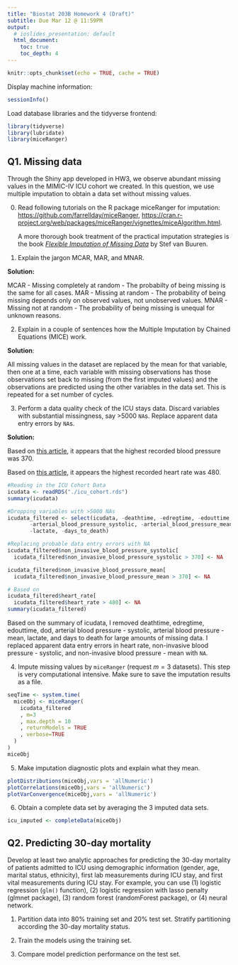 ```yaml
---
title: "Biostat 203B Homework 4 (Draft)"
subtitle: Due Mar 12 @ 11:59PM
output:
  # ioslides_presentation: default
  html_document:
    toc: true
    toc_depth: 4
---
```


```r
knitr::opts_chunk$set(echo = TRUE, cache = TRUE)
```
                      
Display machine information:
```r
sessionInfo()
```
Load database libraries and the tidyverse frontend:
```r
library(tidyverse)
library(lubridate)
library(miceRanger)
```

## Q1. Missing data

Through the Shiny app developed in HW3, we observe abundant missing values in the MIMIC-IV ICU cohort we created. In this question, we use multiple imputation to obtain a data set without missing values.

0. Read following tutorials on the R package miceRanger for imputation: <https://github.com/farrellday/miceRanger>, <https://cran.r-project.org/web/packages/miceRanger/vignettes/miceAlgorithm.html>.

    A more thorough book treatment of the practical imputation strategies is the book [*_Flexible Imputation of Missing Data_*](https://stefvanbuuren.name/fimd/) by Stef van Buuren. 

1. Explain the jargon MCAR, MAR, and MNAR.

**Solution:**

MCAR - Missing completely at random - The probabilty of being missing is the same for all cases.
MAR - Missing at random - The probability of being missing depends only on observed values, not unobserved values. 
MNAR - Missing not at random - The probability of being missing is unequal for unknown reasons.

2. Explain in a couple of sentences how the Multiple Imputation by Chained Equations (MICE) work.

**Solution**:

All missing values in the dataset are replaced by the mean for that variable, then one at a time, each variable with missing observations has those observations set back to missing (from the first imputed values) and the observations are predicted using the other variables in the data set. This is repeated for a set number of cycles.

3. Perform a data quality check of the ICU stays data. Discard variables with substantial missingness, say >5000 `NA`s. Replace apparent data entry errors by `NA`s.

**Solution:**

Based on [this article](https://pubmed.ncbi.nlm.nih.gov/7741618/#:~:text=The%20highest%20pressure%20recorded%20in,maximal%20lifting%20with%20slow%20exhalation.), it appears that the highest recorded blood pressure was 370.

Based on [this article](https://www.ncbi.nlm.nih.gov/pmc/articles/PMC3273956/#:~:text=The%20fastest%20human%20ventricular%20conduction%20rate%20reported%20to%20date%20is,of%20480%20beats%20per%20minute.), it appears the highest recorded heart rate was 480.
```r
#Reading in the ICU Cohort Data
icudata <- readRDS("./icu_cohort.rds")
summary(icudata)

#Dropping variables with >5000 NAs
icudata_filtered <- select(icudata, -deathtime, -edregtime, -edouttime, -dod, 
       -arterial_blood_pressure_systolic, -arterial_blood_pressure_mean,
       -lactate, -days_to_death)

#Replacing probable data entry errors with NA 
icudata_filtered$non_invasive_blood_pressure_systolic[
  icudata_filtered$non_invasive_blood_pressure_systolic > 370] <- NA

icudata_filtered$non_invasive_blood_pressure_mean[
  icudata_filtered$non_invasive_blood_pressure_mean > 370] <- NA

# Based on 
icudata_filtered$heart_rate[
  icudata_filtered$heart_rate > 480] <- NA
summary(icudata_filtered)
```

Based on the summary of icudata, I removed deathtime, edregtime, edouttime, dod, arterial blood pressure - systolic, arterial blood pressure - mean, lactate, and days to death for large amounts of missing data. I replaced apparent data entry errors in heart rate, non-invasive blood pressure - systolic, and non-invasive blood pressure - mean with `NA`.

4. Impute missing values by `miceRanger` (request $m=3$ datasets). This step is very computational intensive. Make sure to save the imputation results as a file.

```r
seqTime <- system.time(
  miceObj <- miceRanger(
    icudata_filtered
    , m=3
    , max.depth = 10
    , returnModels = TRUE
    , verbose=TRUE
  )
)
miceObj
```

5. Make imputation diagnostic plots and explain what they mean.

```r
plotDistributions(miceObj,vars = 'allNumeric')
plotCorrelations(miceObj,vars = 'allNumeric')
plotVarConvergence(miceObj,vars = 'allNumeric')
```
6. Obtain a complete data set by averaging the 3 imputed data sets.
```r
icu_imputed <- completeData(miceObj)
```

## Q2. Predicting 30-day mortality

Develop at least two analytic approaches for predicting the 30-day mortality of patients admitted to ICU using demographic information (gender, age, marital status, ethnicity), first lab measurements during ICU stay, and first vital measurements during ICU stay. For example, you can use (1) logistic regression (`glm()` function), (2) logistic regression with lasso penalty (glmnet package), (3) random forest (randomForest package), or (4) neural network.

1. Partition data into 80% training set and 20% test set. Stratify partitioning according the 30-day mortality status.

2. Train the models using the training set.

3. Compare model prediction performance on the test set.
